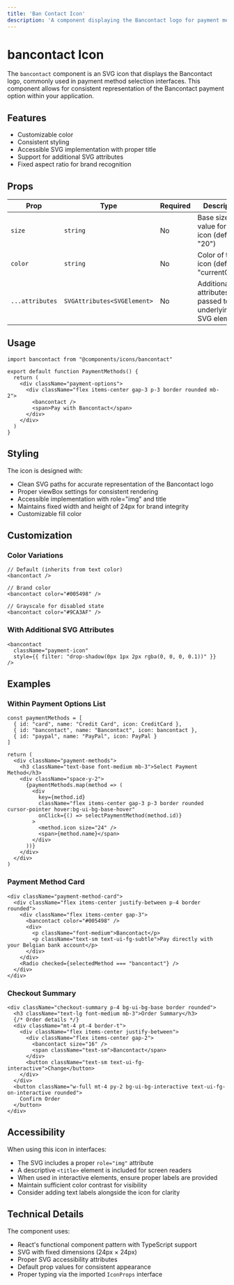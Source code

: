 ```yaml
---
title: 'Ban Contact Icon'
description: 'A component displaying the Bancontact logo for payment method selection interfaces.'
---
```


# bancontact Icon

The `bancontact` component is an SVG icon that displays the Bancontact logo, commonly used in payment method selection interfaces. This component allows for consistent representation of the Bancontact payment option within your application.

## Features

- Customizable color
- Consistent styling
- Accessible SVG implementation with proper title
- Support for additional SVG attributes
- Fixed aspect ratio for brand recognition

## Props

| Prop | Type | Required | Description |
|------|------|----------|-------------|
| `size` | `string` | No | Base size value for the icon (default: "20") |
| `color` | `string` | No | Color of the icon (default: "currentColor") |
| `...attributes` | `SVGAttributes<SVGElement>` | No | Additional attributes passed to the underlying SVG element |

## Usage

```tsx copy
import bancontact from "@components/icons/bancontact"

export default function PaymentMethods() {
  return (
    <div className="payment-options">
      <div className="flex items-center gap-3 p-3 border rounded mb-2">
        <bancontact />
        <span>Pay with Bancontact</span>
      </div>
    </div>
  )
}
```

## Styling

The icon is designed with:

- Clean SVG paths for accurate representation of the Bancontact logo
- Proper viewBox settings for consistent rendering
- Accessible implementation with role="img" and title
- Maintains fixed width and height of 24px for brand integrity
- Customizable fill color

## Customization

### Color Variations

```tsx copy
// Default (inherits from text color)
<bancontact />

// Brand color
<bancontact color="#005498" />

// Grayscale for disabled state
<bancontact color="#9CA3AF" />
```

### With Additional SVG Attributes

```tsx copy
<bancontact 
  className="payment-icon"
  style={{ filter: "drop-shadow(0px 1px 2px rgba(0, 0, 0, 0.1))" }}
/>
```

## Examples

### Within Payment Options List

```tsx copy
const paymentMethods = [
  { id: "card", name: "Credit Card", icon: CreditCard },
  { id: "bancontact", name: "Bancontact", icon: bancontact },
  { id: "paypal", name: "PayPal", icon: PayPal }
]

return (
  <div className="payment-methods">
    <h3 className="text-base font-medium mb-3">Select Payment Method</h3>
    <div className="space-y-2">
      {paymentMethods.map(method => (
        <div 
          key={method.id}
          className="flex items-center gap-3 p-3 border rounded cursor-pointer hover:bg-ui-bg-base-hover"
          onClick={() => selectPaymentMethod(method.id)}
        >
          <method.icon size="24" />
          <span>{method.name}</span>
        </div>
      ))}
    </div>
  </div>
)
```

### Payment Method Card

```tsx copy
<div className="payment-method-card">
  <div className="flex items-center justify-between p-4 border rounded">
    <div className="flex items-center gap-3">
      <bancontact color="#005498" />
      <div>
        <p className="font-medium">Bancontact</p>
        <p className="text-sm text-ui-fg-subtle">Pay directly with your Belgian bank account</p>
      </div>
    </div>
    <Radio checked={selectedMethod === "bancontact"} />
  </div>
</div>
```

### Checkout Summary

```tsx copy
<div className="checkout-summary p-4 bg-ui-bg-base border rounded">
  <h3 className="text-lg font-medium mb-3">Order Summary</h3>
  {/* Order details */}
  <div className="mt-4 pt-4 border-t">
    <div className="flex items-center justify-between">
      <div className="flex items-center gap-2">
        <bancontact size="16" />
        <span className="text-sm">Bancontact</span>
      </div>
      <button className="text-sm text-ui-fg-interactive">Change</button>
    </div>
  </div>
  <button className="w-full mt-4 py-2 bg-ui-bg-interactive text-ui-fg-on-interactive rounded">
    Confirm Order
  </button>
</div>
```

## Accessibility

When using this icon in interfaces:

- The SVG includes a proper `role="img"` attribute
- A descriptive `<title>` element is included for screen readers
- When used in interactive elements, ensure proper labels are provided
- Maintain sufficient color contrast for visibility
- Consider adding text labels alongside the icon for clarity

## Technical Details

The component uses:

- React's functional component pattern with TypeScript support
- SVG with fixed dimensions (24px × 24px)
- Proper SVG accessibility attributes
- Default prop values for consistent appearance
- Proper typing via the imported `IconProps` interface